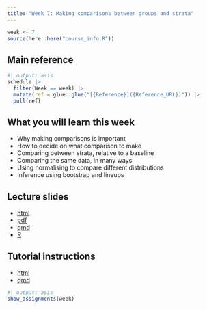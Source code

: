 ```yaml
---
title: "Week 7: Making comparisons between groups and strata"
---
```


```r
week <- 7
source(here::here("course_info.R"))
```

## Main reference

```r
#| output: asis
schedule |>
  filter(Week == week) |>
  mutate(ref = glue::glue("[{Reference}]({Reference_URL})")) |>
  pull(ref)
```

## What you will learn this week

- Why making comparisons is important
- How to decide on what comparison to make
- Comparing between strata, relative to a baseline
- Comparing the same data, in many ways
- Using normalising to compare different distributions
- Inference using bootstrap and lineups

## Lecture slides

- [html](https://ddde.numbat.space/week7/slides.html)
- [pdf](https://ddde.numbat.space/week7/slides.pdf)
- [qmd](https://ddde.numbat.space/week7/slides.qmd)
- [R](https://ddde.numbat.space/week7/slides.R)

## Tutorial instructions

- [html](https://ddde.numbat.space/week7/tutorial.html)
- [qmd](https://ddde.numbat.space/week7/tutorial.qmd)

```r
#| output: asis
show_assignments(week)
```
